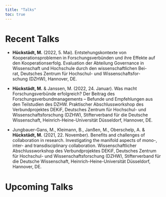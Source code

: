 ```yaml
---
title: "Talks"
toc: true
---
```


# Recent Talks

-   **Hückstädt, M.** (2022, 5. Mai). Entstehungskontexte von Kooperationsproblemen in Forschungsverbünden und ihre Effekte auf den Kooperationserfolg. Evaluation der Abteilung Governance in Wissenschaft und Hochschule durch den wissenschaftlichen Bei-\
    rat, Deutsches Zentrum für Hochschul- und Wissenschaftsfor-\
    schung (DZHW), Hannover, DE.

-   **Hückstädt, M.** & Janssen, M. (2022, 24. Januar). Was macht Forschungsverbünde erfolgreich? Der Beitrag des Forschungsverbundmanagements -- Befunde und Empfehlungen aus den Teilstudien des DZHW. Praktischer Abschlussworkshop des Verbundprojektes DEKiF, Deutsches Zentrum für Hochschul- und Wissenschaftsforschung (DZHW), Stifterverband für die Deutsche Wissenschaft, Heinrich-Heine-Universität Düsseldorf, Hannover, DE.

-   Jungbauer-Gans, M., Kleimann, B., Janßen, M., Oberschelp, A. & **Hückstädt, M.** (2021, 22. November). Benefits and challenges of collaboration in research. Investigating the manifold aspects of mono-, inter- and transdisciplinary collaboration. Wissenschaftlicher Abschlussworkshop des Verbundprojektes DEKiF, Deutsches Zentrum für Hochschul- und Wissenschaftsforschung (DZHW), Stifterverband für die Deutsche Wissenschaft, Heinrich-Heine-Universität Düsseldorf, Hannover, DE.

# Upcoming Talks
